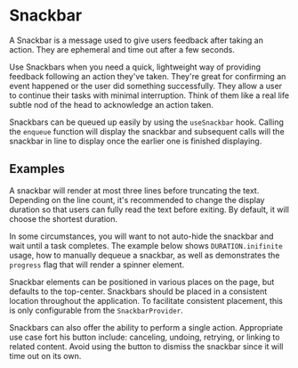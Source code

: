 <!--
Copyright (c) Uber Technologies, Inc.

This source code is licensed under the MIT license found in the
LICENSE file in the root directory of this source tree.
-->





# Snackbar

A Snackbar is a message used to give users feedback after taking an action. They are ephemeral
and time out after a few seconds.

Use Snackbars when you need a quick, lightweight way of providing feedback following an action
they've taken. They're great for confirming an event happened or the user did something
successfully. They allow a user to continue their tasks with minimal interruption. Think of
them like a real life subtle nod of the head to acknowledge an action taken.

Snackbars can be queued up easily by using the `useSnackbar` hook. Calling the `enqueue` function
will display the snackbar and subsequent calls will the snackbar in line to display once the earlier
one is finished displaying.

## Examples

A snackbar will render at most three lines before truncating the text. Depending on the line
count, it's recommended to change the display duration so that users can fully read the text
before exiting. By default, it will choose the shortest duration.

<Example title="Line lengths" path="snackbar/line-lengths.tsx">
  <LineLengths />
</Example>

In some circumstances, you will want to not auto-hide the snackbar and wait until a task
completes. The example below shows `DURATION.inifinite` usage, how to manually dequeue a
snackbar, as well as demonstrates the `progress` flag that will render a spinner element.

<Example title="Infinite duration" path="snackbar/infinite-duration.tsx">
  <InfiniteDuration />
</Example>

Snackbar elements can be positioned in various places on the page, but defaults to the
top-center. Snackbars should be placed in a consistent location throughout the application.
To facilitate consistent placement, this is only configurable from the `SnackbarProvider`.

<Example title="Placement" path="snackbar/placement.tsx">
  <Placement />
</Example>

Snackbars can also offer the ability to perform a single action. Appropriate use case fort
his button include: canceling, undoing, retrying, or linking to related content. Avoid
using the button to dismiss the snackbar since it will time out on its own.

<Example title="Action button usage" path="snackbar/action-button-usage.tsx">
  <ActionButtonUsage />
</Example>

<Exports component={SnackbarExports} title="Snackbar exports" path="baseui/snackbar" />
